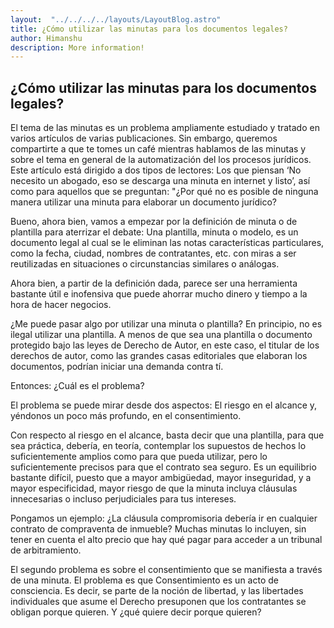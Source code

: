 ```yaml
---
layout:  "../../../../layouts/LayoutBlog.astro"
title: ¿Cómo utilizar las minutas para los documentos legales?
author: Himanshu
description: More information!
---
```

## ¿Cómo utilizar las minutas para los documentos legales?
El tema de las minutas es un problema ampliamente estudiado y tratado en varios artículos de varias publicaciones. Sin embargo, queremos compartirte a que te tomes un café mientras hablamos de las minutas y sobre el tema en general de la automatización del los procesos jurídicos. Este artículo está dirigido a dos tipos de lectores: Los que piensan ‘No necesito un abogado, eso se descarga una minuta en internet y listo’, así como para aquellos que se preguntan: "¿Por qué no es posible de ninguna manera utilizar una minuta para elaborar un documento jurídico?

Bueno, ahora bien, vamos a empezar por la definición de minuta o de plantilla para aterrizar el debate: Una plantilla, minuta o modelo, es un documento legal al cual se le eliminan las notas características particulares, como la fecha, ciudad, nombres de contratantes, etc. con miras a ser reutilizadas en situaciones o circunstancias similares o análogas.

Ahora bien, a partir de la definición dada, parece ser una herramienta bastante útil e inofensiva que puede ahorrar mucho dinero y tiempo a la hora de hacer negocios.

¿Me puede pasar algo por utilizar una minuta o plantilla? En principio, no es ilegal utilizar una plantilla. A menos de que sea una plantilla o documento protegido bajo las leyes de Derecho de Autor, en este caso, el titular de los derechos de autor, como las grandes casas editoriales que elaboran los documentos, podrían iniciar una demanda contra tí.

Entonces: ¿Cuál es el problema?

El problema se puede mirar desde dos aspectos: El riesgo en el alcance y, yéndonos un poco más profundo, en el consentimiento.

Con respecto al riesgo en el alcance, basta decir que una plantilla, para que sea práctica, debería, en teoría, contemplar los supuestos de hechos lo suficientemente amplios como para que pueda utilizar, pero lo suficientemente precisos para que el contrato sea seguro. Es un equilibrio bastante difícil, puesto que a mayor ambigüedad, mayor inseguridad, y a mayor especificidad, mayor riesgo de que la minuta incluya cláusulas innecesarias o incluso perjudiciales para tus intereses.

Pongamos un ejemplo: ¿La cláusula compromisoria debería ir en cualquier contrato de compraventa de inmueble? Muchas minutas lo incluyen, sin tener en cuenta el alto precio que hay qué pagar para acceder a un tribunal de arbitramiento.

El segundo problema es sobre el consentimiento que se manifiesta a través de una minuta. El problema es que Consentimiento es un acto de consciencia. Es decir, se parte de la noción de libertad, y las libertades individuales que asume el Derecho presuponen que los contratantes se obligan porque quieren. Y ¿qué quiere decir porque quieren?